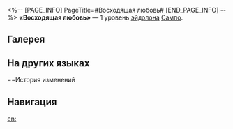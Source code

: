 <%-- [PAGE_INFO]
PageTitle=#Восходящая любовь#
[END_PAGE_INFO] --%>
{{Эйдолон Инфобокс
|Название         = Восходящая любовь
|Изображение      = Эйдолон Восходящая любовь.png
|Персонаж         = Сампо
|Уровень          = 1
|Длительность     = 
|Описание         = Использование навыка наносит урон случайному противнику 1 доп. раз.
|Свойство1        = 
|Масштабирование1 = 
}}
'''«Восходящая любовь»''' — 1 уровень [[эйдолон]]а [[Сампо]].

==Галерея==
{{Галерея|position=left|captionalign=center
|Персонаж Сампо Эйдолон 1.png|Осколок Эйдолона
}}

==На других языках==
{{На других языках
|en   = Rising Love
|zhs  = 加码的爱
|zht  = 加碼的愛
|ja   = {{Rubi|値上|ねあ}}げする{{Rubi|愛|あい}}
|ko   = 곱절의 사랑
|es   = Amor en aumento
|fr   = Amour grandissant
|ru   = Восходящая любовь
|th   = Rising Love
|vi   = Tình Yêu Trỗi Dậy
|de   = Aufsteigende Liebe
|id   = Rising Love
|pt   = Amor Crescente
}}

==История изменений
{{История изменений|3.5}}

==Навигация==
{{Навык Навбокс|Сампо}}

[[en:]]